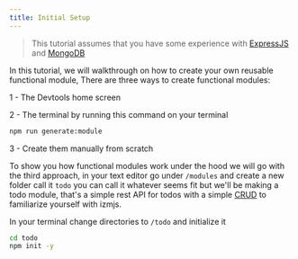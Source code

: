 ---
title: Initial Setup
---

> This tutorial assumes that you have some experience with [ExpressJS](http://expressjs.com/) and [MongoDB](https://docs.mongodb.com/)

In this tutorial, we will walkthrough on how to create your own reusable functional module,
There are three ways to create functional modules:

1 - The Devtools home screen

2 - The terminal by running this command on your terminal

```bash
npm run generate:module
```

3 - Create them manually from scratch

To show you how functional modules work under the hood we will go with the third approach, in your text editor go under `/modules` and create a new folder call it `todo` you can call it whatever seems fit but we'll be making a todo module, that's a simple rest API for todos with a simple [CRUD](link/to/crud) to familiarize yourself with izmjs.

In your terminal change directories to `/todo` and initialize it

```bash
cd todo
npm init -y
```
